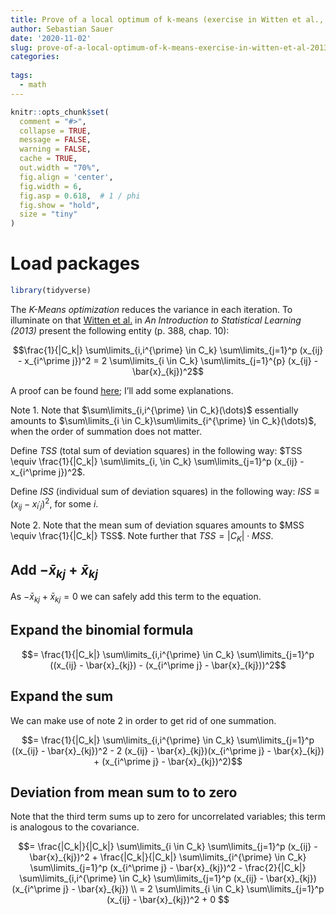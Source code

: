 ```yaml
---
title: Prove of a local optimum of k-means (exercise in Witten et al., 2013)
author: Sebastian Sauer
date: '2020-11-02'
slug: prove-of-a-local-optimum-of-k-means-exercise-in-witten-et-al-2013
categories:
  
tags:
  - math
---
```




```r
knitr::opts_chunk$set(
  comment = "#>",
  collapse = TRUE,
  message = FALSE,
  warning = FALSE,
  cache = TRUE,
  out.width = "70%",
  fig.align = 'center',
  fig.width = 6,
  fig.asp = 0.618,  # 1 / phi
  fig.show = "hold",
  size = "tiny"
)
```



# Load packages

```r
library(tidyverse)
```


The *K-Means optimization* reduces the variance in each iteration. To illuminate on that [Witten et al.](http://faculty.marshall.usc.edu/gareth-james/ISL/) in *An Introduction to Statistical Learning (2013)* present the following entity (p. 388, chap. 10):



$$\frac{1}{|C_k|} \sum\limits_{i,i^{\prime} \in C_k} \sum\limits_{j=1}^p (x_{ij} - x_{i^\prime j})^2 = 
2 \sum\limits_{i \in C_k} \sum\limits_{j=1}^{p} (x_{ij} - \bar{x}_{kj})^2$$


A proof can be found [here](https://blog.princehonest.com/stat-learning/ch10/1.html); I'll add some explanations.


Note 1. Note that $\sum\limits_{i,i^{\prime} \in C_k}(\dots)$ essentially amounts to 
$\sum\limits_{i \in C_k}\sum\limits_{i^{\prime} \in C_k}(\dots)$, when the order of summation does not matter.

Define $TSS$ (total sum of deviation squares) in the following way: $TSS \equiv \frac{1}{|C_k|} \sum\limits_{i, \in C_k} \sum\limits_{j=1}^p (x_{ij} - x_{i^\prime j})^2$. 

Define $ISS$ (individual sum of deviation squares) in the following way: $ISS \equiv (x_{ij} - x_{i^\prime j})^2$, for some $i$.

Note 2. Note that the mean sum of deviation squares amounts to $MSS \equiv \frac{1}{|C_k|} TSS$. Note further that $TSS = |C_K| \cdot MSS$.


## Add $-\bar{x}_{kj}+ \bar{x}_{kj}$

As $-\bar{x}_{kj}+ \bar{x}_{kj} = 0$ we can safely add this term to the equation.

## Expand the binomial formula

$$= \frac{1}{|C_k|} \sum\limits_{i,i^{\prime} \in C_k} \sum\limits_{j=1}^p ((x_{ij} - \bar{x}_{kj}) - (x_{i^\prime j} - \bar{x}_{kj}))^2$$


##  Expand the sum

We can make use of note 2 in order to get rid of one summation.


$$= \frac{1}{|C_k|} \sum\limits_{i,i^{\prime} \in C_k} \sum\limits_{j=1}^p ((x_{ij} - \bar{x}_{kj})^2 - 2 (x_{ij} - \bar{x}_{kj})(x_{i^\prime j} - \bar{x}_{kj}) + (x_{i^\prime j} - \bar{x}_{kj})^2)$$

## Deviation from mean sum to to zero

Note that the third term sums up to zero for uncorrelated variables; this term is analogous to the covariance.


$$= \frac{|C_k|}{|C_k|} \sum\limits_{i \in C_k} \sum\limits_{j=1}^p (x_{ij} - \bar{x}_{kj})^2 +
  \frac{|C_k|}{|C_k|} \sum\limits_{i^{\prime} \in C_k} \sum\limits_{j=1}^p (x_{i^\prime j} - \bar{x}_{kj})^2 -
  \frac{2}{|C_k|} \sum\limits_{i,i^{\prime} \in C_k} \sum\limits_{j=1}^p (x_{ij} - \bar{x}_{kj})(x_{i^\prime j} - \bar{x}_{kj})
\\
= 2 \sum\limits_{i \in C_k} \sum\limits_{j=1}^p (x_{ij} - \bar{x}_{kj})^2 + 0
$$




